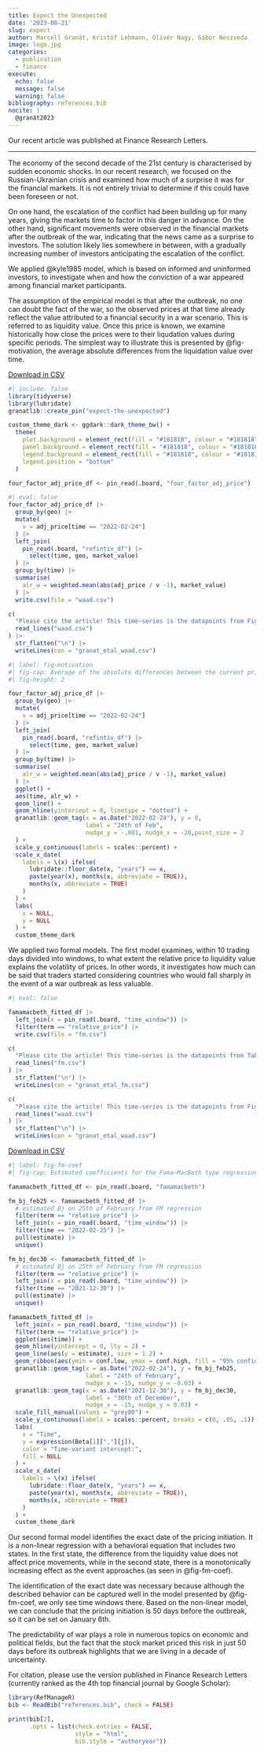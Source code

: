 ```yaml
---
title: Expect the Unexpected
date: '2023-08-21'
slug: expect
author: Marcell Granát, Kristóf Lehmann, Olivér Nagy, Gábor Neszveda
image: logo.jpg
categories: 
  - publication
  - finance
execute: 
  echo: false
  message: false
  warning: false
bibliography: references.bib
nocite: |
  @granát2023
---
```


Our recent article was published at Finance Research Letters.

------------------------------------------------------------------------

The economy of the second decade of the 21st century is characterised by sudden economic shocks. In our recent research, we focused on the Russian-Ukrainian crisis and examined how much of a surprise it was for the financial markets. It is not entirely trivial to determine if this could have been foreseen or not.

On one hand, the escalation of the conflict had been building up for many years, giving the markets time to factor in this danger in advance. On the other hand, significant movements were observed in the financial markets after the outbreak of the war, indicating that the news came as a surprise to investors. The solution likely lies somewhere in between, with a gradually increasing number of investors anticipating the escalation of the conflict.

We applied @kyle1985 model, which is based on informed and uninformed investors, to investigate when and how the conviction of a war appeared among financial market participants.

The assumption of the empirical model is that after the outbreak, no one can doubt the fact of the war, so the observed prices at that time already reflect the value attributed to a financial security in a war scenario. This is referred to as liquidity value. Once this price is known, we examine historically how close the prices were to their liqudation values during specific periods. The simplest way to illustrate this is presented by @fig-motivation, the average absolute differences from the liquidation value over time.

<a href="https://raw.githubusercontent.com/MarcellGranat/website/main/posts/expect-the-unexpected/granat_etal_waad.csv" download class="btn btn-primary">Download in CSV</a>


```r
#| include: false
library(tidyverse)
library(lubridate)
granatlib::create_pin("expect-the-unexpected")

custom_theme_dark <- ggdark::dark_theme_bw() + 
  theme(
    plot.background = element_rect(fill = "#181818", colour = "#181818"),
    panel.background = element_rect(fill = "#181818", colour = "#181818"),
    legend.background = element_rect(fill = "#181818", colour = "#181818"),
    legend.position = "bottom"
  )
```

```r
four_factor_adj_price_df <- pin_read(.board, "four_factor_adj_price")
```

```r
#| eval: false
four_factor_adj_price_df |> 
  group_by(geo) |> 
  mutate(
    v = adj_price[time == "2022-02-24"]
  ) |> 
  left_join(
    pin_read(.board, "refintiv_df") |> 
      select(time, geo, market_value)
  ) |> 
  group_by(time) |> 
  summarise(
    alr_w = weighted.mean(abs(adj_price / v -1), market_value)
  ) |> 
  write.csv(file = "waad.csv")

c(
  "Please cite the article! This time-series is the datapoints from Figure 3 in Granát et al. - Expect the unexpected: Did the equity markets anticipate the Russo-Ukrainian war? (Finance Research Letters, 2023)", 
  read_lines("waad.csv")
) |> 
  str_flatten("\n") |> 
  writeLines(con = "granat_etal_waad.csv")
```


```r
#| label: fig-motivation
#| fig-cap: Average of the absolute differences between the current price indeces and their value at the outbreak of the war.
#| fig-height: 2

four_factor_adj_price_df |> 
  group_by(geo) |> 
  mutate(
    v = adj_price[time == "2022-02-24"]
  ) |> 
  left_join(
    pin_read(.board, "refintiv_df") |> 
      select(time, geo, market_value)
  ) |> 
  group_by(time) |> 
  summarise(
    alr_w = weighted.mean(abs(adj_price / v -1), market_value)
  ) |> 
  ggplot() +
  aes(time, alr_w) +
  geom_line() + 
  geom_hline(yintercept = 0, linetype = "dotted") + 
  granatlib::geom_tag(x = as.Date("2022-02-24"), y = 0, 
                      label = "24th of Feb",
                      nudge_y = -.001, nudge_x = -20,point_size = 2
  ) +
  scale_y_continuous(labels = scales::percent) + 
  scale_x_date(
    labels = \(x) ifelse(
      lubridate::floor_date(x, "years") == x, 
      paste(year(x), months(x, abbreviate = TRUE)),
      months(x, abbreviate = TRUE)
    )
  ) +
  labs(
    x = NULL,
    y = NULL
  ) + 
  custom_theme_dark
```

We applied two formal models. The first model examines, within 10 trading days divided into windows, to what extent the relative price to liquidity value explains the volatility of prices. In other words, it investigates how much can be said that traders started considering countries who would fall sharply in the event of a war outbreak as less valuable.

```r
#| eval: false

famamacbeth_fitted_df |> 
  left_join(x = pin_read(.board, "time_window")) |> 
  filter(term == "relative_price") |> 
  write.csv(file = "fm.csv")

c(
  "Please cite the article! This time-series is the datapoints from Table 3 in Granát et al. - Expect the unexpected: Did the equity markets anticipate the Russo-Ukrainian war? (Finance Research Letters, 2023)", 
  read_lines("fm.csv")
) |> 
  str_flatten("\n") |> 
  writeLines(con = "granat_etal_fm.csv")  
```


```r
c(
  "Please cite the article! This time-series is the datapoints from Figure 3 in Granát et al. - Expect the unexpected: Did the equity markets anticipate the Russo-Ukrainian war? (Finance Research Letters, 2023)", 
  read_lines("waad.csv")
) |> 
  str_flatten("\n") |> 
  writeLines(con = "granat_etal_waad.csv")
```

<a href="https://raw.githubusercontent.com/MarcellGranat/website/main/posts/expect-the-unexpected/granat_etal_fm.csv" download class="btn btn-primary">Download in CSV</a>


```r
#| label: fig-fm-coef
#| fig-cap: Estimated coefficients for the Fama–MacBeth type regression models. The time-series shows the effect of the difference from the liquadation value on the price change (higher value mean faster convergence).

famamacbeth_fitted_df <- pin_read(.board, "famamacbeth")

fm_bj_feb25 <- famamacbeth_fitted_df |> 
  # estimated Bj on 25th of February from FM regression 
  filter(term == "relative_price") |> 
  left_join(x = pin_read(.board, "time_window")) |> 
  filter(time == "2022-02-25") |> 
  pull(estimate) |> 
  unique()

fm_bj_dec30 <- famamacbeth_fitted_df |> 
  # estimated Bj on 25th of February from FM regression 
  filter(term == "relative_price") |> 
  left_join(x = pin_read(.board, "time_window")) |> 
  filter(time == "2021-12-30") |> 
  pull(estimate) |> 
  unique()

famamacbeth_fitted_df |> 
  left_join(x = pin_read(.board, "time_window")) |> 
  filter(term == "relative_price") |> 
  ggplot(aes(time)) + 
  geom_hline(yintercept = 0, lty = 2) +
  geom_line(aes(y = estimate), size = 1.2) + 
  geom_ribbon(aes(ymin = conf.low, ymax = conf.high, fill = "95% confidence intervals"), alpha = .2, size = .2, color = "grey70") + 
  granatlib::geom_tag(x = as.Date("2022-02-24"), y = fm_bj_feb25, 
                      label = "24th of February",
                      nudge_x = -15, nudge_y = -0.03) +
  granatlib::geom_tag(x = as.Date("2021-12-30"), y = fm_bj_dec30,
                      label = "30th of December",
                      nudge_x = -15, nudge_y = 0.03) +
  scale_fill_manual(values = "grey80") +
  scale_y_continuous(labels = scales::percent, breaks = c(0, .05, .1)) +
  labs(
    x = "Time", 
    y = expression(Beta[1][","][j]),
    color = "Time-variant intercept:",
    fill = NULL
  ) + 
  scale_x_date(
    labels = \(x) ifelse(
      lubridate::floor_date(x, "years") == x, 
      paste(year(x), months(x, abbreviate = TRUE)),
      months(x, abbreviate = TRUE)
    )
  ) +
  custom_theme_dark
```

Our second formal model identifies the exact date of the pricing initiation. It is a non-linear regression with a behavioral equation that includes two states. In the first state, the difference from the liquidity value does not affect price movements, while in the second state, there is a monotonically increasing effect as the event approaches (as seen in @fig-fm-coef).

The identification of the exact date was necessary because although the described behavior can be captured well in the model presented by @fig-fm-coef, we only see time windows there. Based on the non-linear model, we can conclude that the pricing initiation is 50 days before the outbreak, so it can be set on January 6th.

The predictability of war plays a role in numerous topics on economic and political fields, but the fact that the stock market priced this risk in just 50 days before its outbreak highlights that we are living in a decade of uncertainty.

For citation, please use the version published in Finance Research Letters (currently ranked as the 4th top financial journal by Google Scholar):

```r
library(RefManageR)
bib <- ReadBib("references.bib", check = FALSE)

print(bib[2], 
      .opts = list(check.entries = FALSE, 
                   style = "html", 
                   bib.style = "authoryear"))

```
